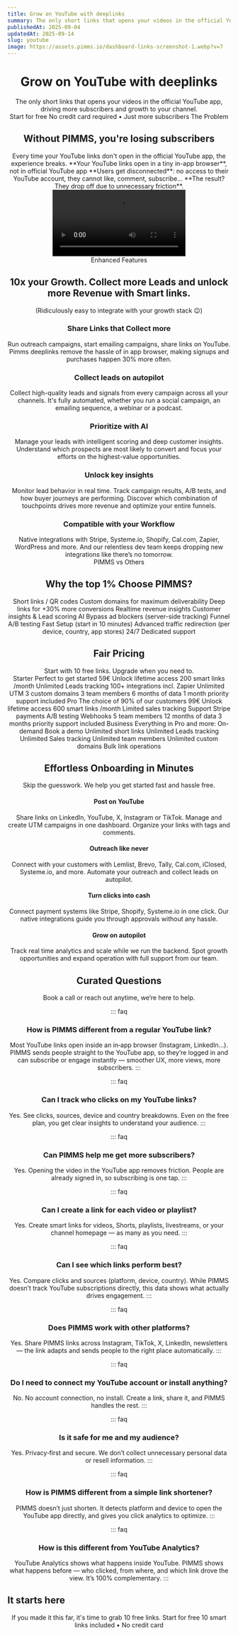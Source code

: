 ```yaml
---
title: Grow on YouTube with deeplinks
summary: The only short links that opens your videos in the official YouTube app, driving more subscribers and growth to your channel.
publishedAt: 2025-09-04
updatedAt: 2025-09-14
slug: youtube
image: https://assets.pimms.io/dashboard-links-screenshot-1.webp?v=7
---
```


<Header />

<Slide size="xs" noPadding noOverflow>
  <Avatars />
  <Hero>
    <H1>Grow on YouTube with <Primary>deeplinks</Primary></H1>
    <Summary>The only short links that opens your videos in the official YouTube app, driving more subscribers and growth to your channel.</Summary>
  </Hero>
  <Centered>
    <CtaButton className="w-fit px-6"><SwapRotate>Start for free</SwapRotate></CtaButton>
    <CtaBottomText>No credit card required • Just more subscribers</CtaBottomText>
  </Centered>
  <VideoSlide src="https://player.vimeo.com/video/1069612678?badge=0&playsinline=0" cover="https://assets.pimms.io/video-pimms-intro-en-preview.mp4?v=3" />
</Slide>

<Slide variant="secondary" id="problem">
  <Centered>
    <Label variant="problem">The Problem</Label>
    <H2>Without PIMMS, you're losing <Primary>subscribers</Primary></H2>
  </Centered>
  
  <Section variant="card">
    <TwoColumns ratio="2-1">
      <Column span={2} order="text">
        <WithoutPimms />
        <Text size="lg">Every time your YouTube links don't open in the official YouTube app, the experience breaks.</Text>
        <List>
          <Item variant="problem">**Your YouTube links open in a tiny in-app browser**, not in official YouTube app</Item>
          <Item variant="problem">**Users get disconnected**: no access to their YouTube account, they cannot like, comment, subscribe...</Item>
          <Item variant="problem">**The result? They drop off due to unnecessary friction**.</Item>
        </List>
      </Column>
      <Column span={1} order="visual">
        <Video src="https://assets.pimms.io/too-many-step-paypal.mp4" />
      </Column>
    </TwoColumns>
  </Section>
</Slide>

<Slide id="features">
  <BlurFade direction="up" inView>
    <Centered>
      <Label variant="default">Enhanced Features</Label>
      <H2>10x your <TitleIcon variant="h2" icon="growth" /> <Primary>Growth</Primary>. Collect more Leads and unlock more Revenue with Smart links.</H2>
      <Text size="lg">(Ridiculously easy to integrate with your growth stack 😉)</Text>
    </Centered>
  </BlurFade>

  <Section margin="sm">
    <TwoColumns ratio="1-1" variant="card" background="subtle">
      <Column span={1} order="text">
        <BlurFade direction="left" delay={0.2} inView>
          <H3>Share Links that <TextHighlight color="green">Collect more</TextHighlight></H3>
          <Text>Run outreach campaigns, start emailing campaigns, share links on YouTube.</Text>
          <Text>Pimms deeplinks remove the hassle of in app browser, making signups and <Stronger className="text-vibrant-green">purchases happen 30% more often</Stronger>.</Text>
        </BlurFade>
      </Column>
      <Column span={1} order="visual">
        <BlurFade direction="right" inView>
          <ConversionFlipCard />
        </BlurFade>
      </Column>
    </TwoColumns>
  </Section>

  <Section margin="sm">
    <TwoColumns ratio="1-1" variant="card" background="subtle" noPadding>
      <Column span={1} order="text">
        <BlurFade direction="left" inView>
          <div className="pt-12 md:py-12">
            <H3>Collect leads on <TextHighlight color="blue">autopilot</TextHighlight></H3>
            <Text>Collect high-quality leads and signals from every campaign <Stronger className="text-vibrant-blue">across all your channels</Stronger>.</Text>
            <Text>It's fully automated, whether you run a social campaign, an emailing sequence, a webinar or a podcast.</Text>
          </div>
        </BlurFade>
      </Column>
      <Column span={1} order="visual" noPadding position="start">
        <BlurFade direction="right" delay={0.2} inView>
          <AvatarFunnel />
        </BlurFade>
      </Column>
    </TwoColumns>
  </Section>

  <Section margin="sm">
    <TwoColumns ratio="1-1" variant="card" background="subtle">
      <Column span={1} order="text">
        <BlurFade direction="left" inView>
          <H3>Prioritize with <TextHighlight color="orange">AI</TextHighlight></H3>
          <Text>Manage your leads with intelligent scoring and deep customer insights.</Text>
          <Text>Understand which prospects are most likely to convert and focus your efforts <Stronger className="text-vibrant-orange">on the highest-value opportunities</Stronger>.</Text>
        </BlurFade>
      </Column>
      <Column span={1} order="visual">
        <BlurFade direction="right" delay={0.2} inView>
          <LeadScoringAnimatedList />
        </BlurFade>
      </Column>
    </TwoColumns>
  </Section>

  <Section margin="sm">
    <TwoColumns ratio="1-1" variant="card" background="subtle">
      <Column span={1} order="text">
        <BlurFade direction="left" inView>
          <H3>Unlock <TextHighlight color="green">key insights</TextHighlight></H3>
          <Text>Monitor lead behavior in real time. Track campaign results, A/B tests, and how buyer journeys are performing.</Text>
          <Text>Discover which combination of touchpoints drives more revenue <Stronger className="text-vibrant-green">and optimize your entire funnels</Stronger>.</Text>
        </BlurFade>
      </Column>
      <Column span={1} order="visual">
        <BlurFade direction="right" delay={0.2} inView>
          <AnalyticsDemo />
        </BlurFade>
      </Column>
    </TwoColumns>
  </Section>

  <Section margin="sm">
    <TwoColumns ratio="1-1" variant="card" background="subtle">
      <Column span={1} order="text">
        <BlurFade direction="left" inView>
          <H3>Compatible with your <TextHighlight color="blue">Workflow</TextHighlight></H3>
          <Text>Native integrations with Stripe, Systeme.io, Shopify, Cal.com, Zapier, WordPress and more.</Text>
          <Text>And our relentless dev team keeps dropping new integrations like there’s no tomorrow.</Text>
        </BlurFade>
      </Column>
      <Column span={1} order="visual">
        <BlurFade direction="right" inView>
          <IntegrationsGrid />
        </BlurFade>
      </Column>
    </TwoColumns>
  </Section>
</Slide>

<Slide id="why-pimms">
  <BlurFade direction="up" inView>
    <Centered>
      <Label variant="default">PIMMS vs Others</Label>
      <H2>Why the <TitleIcon variant="h2" icon="why" /> <Primary>top 1%</Primary> Choose PIMMS?</H2>
    </Centered>
  </BlurFade>

  <Section>
    <ComparisonContainer>
      <ComparisonHeader />
      <ComparisonRow others={true} pimms={true}>Short links / QR codes</ComparisonRow>
      <ComparisonRow others={true} pimms={true}>Custom domains for maximum deliverability</ComparisonRow>
      <ComparisonRow others={false} pimms={true}>Deep links for +30% more conversions</ComparisonRow>
      <ComparisonRow others={false} pimms={true}>Realtime revenue insights</ComparisonRow>
      <ComparisonRow others={false} pimms={true}>Customer insights & Lead scoring AI</ComparisonRow>
      <ComparisonRow others={false} pimms={true}>Bypass ad blockers (server-side tracking)</ComparisonRow>
      <ComparisonRow others={false} pimms={true}>Funnel A/B testing</ComparisonRow>
      <ComparisonRow others={false} pimms={true}>Fast Setup (start in 10 minutes)</ComparisonRow>
      <ComparisonRow others={false} pimms={true}>Advanced traffic redirection (per device, country, app stores)</ComparisonRow>
      <ComparisonRow others={false} pimms={true}>24/7 Dedicated support</ComparisonRow>
    </ComparisonContainer>
  </Section>
</Slide>

<Slide variant="secondary" id="pricing">
  <BlurFade direction="up" inView>
    <Centered>
      <H2>Fair <TitleIcon variant="h2" icon="pricing" /> <Primary>Pricing</Primary></H2>
      <Text size="lg">Start with 10 free links. Upgrade when you need to.</Text>
    </Centered>
  </BlurFade>
  
  <Section>
    <TwoColumns ratio="1-1-1">
      <Column span={1}>
        <BlurFade direction="left" delay={0.1} inView>
          <PricingCard variant="starter">
            <PricingHeader>
              <PricingTitleGroup>
                <PricingTitle variant="starter">Starter</PricingTitle>
                <PricingSubtitle variant="starter">Perfect to get started</PricingSubtitle>
              </PricingTitleGroup>
              <PricingPrice variant="starter">59€</PricingPrice>
              <PricingCta href="/api/pay?id=5kAeWJ8Q2f0O1e8dQS" variant="starter"><SwapRotate>Unlock lifetime access</SwapRotate></PricingCta>
            </PricingHeader>
            <PricingFeatures title="Everything in Free, plus:" variant="starter">
              <PricingFeature variant="starter">200 smart links /month</PricingFeature>
              <PricingFeature variant="starter">Unlimited Leads tracking</PricingFeature>
              <PricingFeature variant="starter">100+ integrations incl. Zapier</PricingFeature>
              <PricingFeature variant="starter">Unlimited UTM</PricingFeature>
              <PricingFeature variant="starter">3 custom domains</PricingFeature>
              <PricingFeature variant="starter">3 team members</PricingFeature>
              <PricingFeature variant="starter">6 months of data</PricingFeature>
              <PricingFeature variant="starter">1 month priority support included</PricingFeature>
            </PricingFeatures>
          </PricingCard>
        </BlurFade>
      </Column>
      <Column span={1}>
        <BlurFade direction="up" delay={0.2} inView>
          <PricingCard variant="pro">
            <PricingHeader>
              <PricingTitleGroup>
                <PricingTitle variant="pro">Pro</PricingTitle>
                <PricingSubtitle variant="pro">The choice of 90% of our customers</PricingSubtitle>
              </PricingTitleGroup>
              <PricingPrice variant="pro">99€</PricingPrice>
              <PricingCta href="/api/pay?id=9B66oG2VvcYq3STaGmc7u07" variant="pro"><SwapRotate>Unlock lifetime access</SwapRotate></PricingCta>
            </PricingHeader>
            <PricingFeatures title="Everything in Starter, plus:" variant="pro">
              <PricingFeature variant="pro">600 smart links /month</PricingFeature>
              <PricingFeature variant="pro">Limited sales tracking</PricingFeature>
              <PricingFeature variant="pro">Support Stripe payments</PricingFeature>
              <PricingFeature variant="pro">A/B testing</PricingFeature>
              <PricingFeature variant="pro">Webhooks</PricingFeature>
              <PricingFeature variant="pro">5 team members</PricingFeature>
              <PricingFeature variant="pro">12 months of data</PricingFeature>
              <PricingFeature variant="pro">3 months priority support included</PricingFeature>
            </PricingFeatures>
          </PricingCard>
        </BlurFade>
      </Column>
      <Column span={1}>
        <BlurFade direction="right" delay={0.3} inView>
          <PricingCard variant="business">
            <PricingHeader>
              <PricingTitleGroup className="lg:min-h-[144px] xl:min-h-[101px]">
                <PricingTitle variant="business">Business</PricingTitle>
                <PricingSubtitle variant="business">Everything in Pro and more:</PricingSubtitle>
              </PricingTitleGroup>
              <PricingPrice variant="business">On-demand</PricingPrice>
              <PricingCta variant="business"><SwapRotate>Book a demo</SwapRotate></PricingCta>
            </PricingHeader>
            <PricingFeatures title="Everything in Pro and more:" variant="business">
              <PricingFeature variant="business">Unlimited short links</PricingFeature>
              <PricingFeature variant="business">Unlimited Leads tracking</PricingFeature>
              <PricingFeature variant="business">Unlimited Sales tracking</PricingFeature>
              <PricingFeature variant="business">Unlimited team members</PricingFeature>
              <PricingFeature variant="business">Unlimited custom domains</PricingFeature>
              <PricingFeature variant="business">Bulk link operations</PricingFeature>
            </PricingFeatures>
          </PricingCard>
        </BlurFade>
      </Column>
    </TwoColumns>
  </Section>
</Slide>

<Slide id="onboarding">
  <BlurFade direction="up" inView>
    <Centered>
      <H2>Effortless Onboarding in <TitleIcon variant="h2" icon="minutes" /> <Primary>Minutes</Primary></H2>
      <Text size="lg">Skip the guesswork. We help you get started fast and hassle free.</Text>
    </Centered>
  </BlurFade>

  <Section variant="card" background="grid">
    <List layout="horizontal">
      <BlurFade direction="up" delay={0.1} inView>
        <FeatureCard variant="fancy">
          <IconBox icon="share" />
          <H4>Post on YouTube</H4>
          <Text>Share links on LinkedIn, YouTube, X, Instagram or TikTok. Manage and create UTM campaigns in one dashboard. Organize your links with tags and comments.</Text>
        </FeatureCard>
      </BlurFade>
      <BlurFade direction="up" delay={0.2} inView>
        <FeatureCard variant="fancy">
          <IconBox icon="target" />
          <H4>Outreach like never</H4>
          <Text>Connect with your customers with Lemlist, Brevo, Tally, Cal.com, iClosed, Systeme.io, and more. Automate your outreach and collect leads on autopilot.</Text>
        </FeatureCard>
      </BlurFade>
      <BlurFade direction="up" delay={0.3} inView>
        <FeatureCard variant="fancy">
          <IconBox icon="cash" />
          <H4>Turn clicks into cash</H4>
          <Text>Connect payment systems like Stripe, Shopify, Systeme.io in one click. Our native integrations guide you through approvals without any hassle.</Text>
        </FeatureCard>
      </BlurFade>
      <BlurFade direction="up" delay={0.3} inView>
        <FeatureCard variant="fancy">
          <IconBox icon="arrowUp" />
          <H4>Grow on autopilot</H4>
          <Text>Track real time analytics and scale while we run the backend. Spot growth opportunities and expand operation with full support from our team.</Text>
        </FeatureCard>
      </BlurFade>
    </List>
  </Section>
</Slide>

<Slide>
  <BlurFade direction="up" inView>
    <Centered>
      <H2>Curated <TitleIcon variant="h2" icon="questions" /> <Primary>Questions</Primary></H2>
      <Text size="lg">Book a call or reach out anytime, we’re here to help.</Text>
    </Centered>
  </BlurFade>
  
  <Section>
 
::: faq
### How is PIMMS different from a regular YouTube link?
Most YouTube links open inside an in‑app browser (Instagram, LinkedIn…). PIMMS sends people straight to the YouTube app, so they’re logged in and can subscribe or engage instantly — smoother UX, more views, more subscribers.
:::

::: faq
### Can I track who clicks on my YouTube links?
Yes. See clicks, sources, device and country breakdowns. Even on the free plan, you get clear insights to understand your audience.
:::

::: faq
### Can PIMMS help me get more subscribers?
Yes. Opening the video in the YouTube app removes friction. People are already signed in, so subscribing is one tap.
:::

::: faq
### Can I create a link for each video or playlist?
Yes. Create smart links for videos, Shorts, playlists, livestreams, or your channel homepage — as many as you need.
:::

::: faq
### Can I see which links perform best?
Yes. Compare clicks and sources (platform, device, country). While PIMMS doesn’t track YouTube subscriptions directly, this data shows what actually drives engagement.
:::

::: faq
### Does PIMMS work with other platforms?
Yes. Share PIMMS links across Instagram, TikTok, X, LinkedIn, newsletters — the link adapts and sends people to the right place automatically.
:::

::: faq
### Do I need to connect my YouTube account or install anything?
No. No account connection, no install. Create a link, share it, and PIMMS handles the rest.
:::

::: faq
### Is it safe for me and my audience?
Yes. Privacy‑first and secure. We don’t collect unnecessary personal data or resell information.
:::

::: faq
### How is PIMMS different from a simple link shortener?
PIMMS doesn’t just shorten. It detects platform and device to open the YouTube app directly, and gives you click analytics to optimize.
:::

::: faq
### How is this different from YouTube Analytics?
YouTube Analytics shows what happens inside YouTube. PIMMS shows what happens before — who clicked, from where, and which link drove the view. It’s 100% complementary.
:::

  </Section>
</Slide>

<Slide variant="secondary" size="sm" spacing="bottom" noPadding>
  <BlurFade direction="up" inView>
    <LogosCircle />
  </BlurFade>
</Slide>

<Slide variant="primary" id="free">
  <Section variant="branded">
    <TwoColumns ratio="1-1">
      <Column span={1} order="text">
        <BlurFade direction="left" inView>
          <H2 align="left" variant="white">It starts here</H2>
          <Text size="lg" variant="white" className="text-balance">If you made it this far, it's time to grab 10 free links.</Text>
          <CtaButton variant="inverse"><SwapRotate>Start for free</SwapRotate></CtaButton>
          <CtaBottomText variant="white">10 smart links included • No credit card</CtaBottomText>
        </BlurFade>
      </Column>
      <Column span={1} order="text">
        <BlurFade direction="right" delay={0.2} inView>
          <BouncingImages />
        </BlurFade>
      </Column>
    </TwoColumns>
  </Section>
</Slide>

<Footer /> 